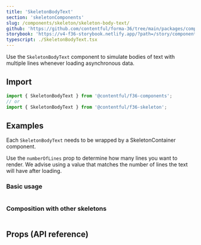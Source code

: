 ```yaml
---
title: 'SkeletonBodyText'
section: 'skeletonComponents'
slug: /components/skeleton/skeleton-body-text/
github: 'https://github.com/contentful/forma-36/tree/main/packages/components/skeleton'
storybook: 'https://v4-f36-storybook.netlify.app/?path=/story/components-skeleton-skeletonbodytext'
typescript: ./SkeletonBodyText.tsx
---
```


Use the `SkeletonBodyText` component to simulate bodies of text with multiple lines whenever loading asynchronous data.

## Import

```jsx static=true
import { SkeletonBodyText } from '@contentful/f36-components';
// or
import { SkeletonBodyText } from '@contentful/f36-skeleton';
```

## Examples

Each `SkeletonBodyText` needs to be wrapped by a SkeletonContainer component.

Use the `numberOfLines` prop to determine how many lines you want to render.
We advise using a value that matches the number of lines the text will have after loading.

### Basic usage

```jsx file=../../examples/SkeletonContainerBasicExample.tsx

```

### Composition with other skeletons

```jsx file=../../examples/SkeletonDisplayTextCompositionExample.tsx

```

## Props (API reference)

<PropsTable of="SkeletonBodyText" />
